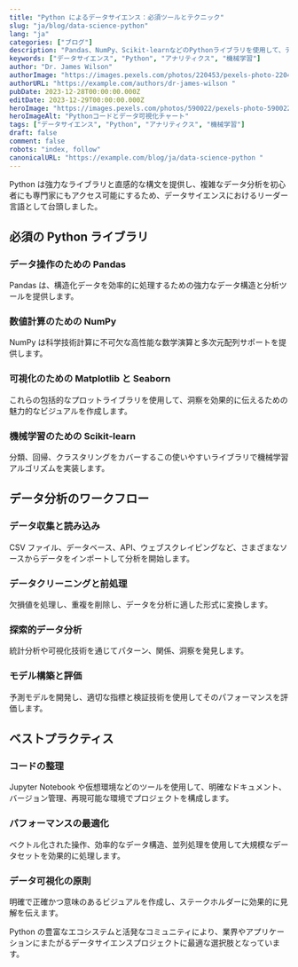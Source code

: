 ```yaml
---
title: "Python によるデータサイエンス：必須ツールとテクニック"
slug: "ja/blog/data-science-python"
lang: "ja"
categories: ["ブログ"]
description: "Pandas、NumPy、Scikit-learnなどのPythonライブラリを使用して、データ分析や機械学習プロジェクトのためのデータサイエンスの基本をマスターします。"
keywords: ["データサイエンス", "Python", "アナリティクス", "機械学習"]
author: "Dr. James Wilson"
authorImage: "https://images.pexels.com/photos/220453/pexels-photo-220453.jpeg?auto=compress&cs=tinysrgb&w=1260&h=750&dpr=1 "
authorURL: "https://example.com/authors/dr-james-wilson "
pubDate: 2023-12-28T00:00:00.000Z
editDate: 2023-12-29T00:00:00.000Z
heroImage: "https://images.pexels.com/photos/590022/pexels-photo-590022.jpeg?auto=compress&cs=tinysrgb&w=1260&h=750&dpr=1 "
heroImageAlt: "Pythonコードとデータ可視化チャート"
tags: ["データサイエンス", "Python", "アナリティクス", "機械学習"]
draft: false
comment: false
robots: "index, follow"
canonicalURL: "https://example.com/blog/ja/data-science-python "
---
```


Python は強力なライブラリと直感的な構文を提供し、複雑なデータ分析を初心者にも専門家にもアクセス可能にするため、データサイエンスにおけるリーダー言語として台頭しました。

## 必須の Python ライブラリ

### データ操作のための Pandas

Pandas は、構造化データを効率的に処理するための強力なデータ構造と分析ツールを提供します。

### 数値計算のための NumPy

NumPy は科学技術計算に不可欠な高性能な数学演算と多次元配列サポートを提供します。

### 可視化のための Matplotlib と Seaborn

これらの包括的なプロットライブラリを使用して、洞察を効果的に伝えるための魅力的なビジュアルを作成します。

### 機械学習のための Scikit-learn

分類、回帰、クラスタリングをカバーするこの使いやすいライブラリで機械学習アルゴリズムを実装します。

## データ分析のワークフロー

### データ収集と読み込み

CSV ファイル、データベース、API、ウェブスクレイピングなど、さまざまなソースからデータをインポートして分析を開始します。

### データクリーニングと前処理

欠損値を処理し、重複を削除し、データを分析に適した形式に変換します。

### 探索的データ分析

統計分析や可視化技術を通じてパターン、関係、洞察を発見します。

### モデル構築と評価

予測モデルを開発し、適切な指標と検証技術を使用してそのパフォーマンスを評価します。

## ベストプラクティス

### コードの整理

Jupyter Notebook や仮想環境などのツールを使用して、明確なドキュメント、バージョン管理、再現可能な環境でプロジェクトを構成します。

### パフォーマンスの最適化

ベクトル化された操作、効率的なデータ構造、並列処理を使用して大規模なデータセットを効果的に処理します。

### データ可視化の原則

明確で正確かつ意味のあるビジュアルを作成し、ステークホルダーに効果的に見解を伝えます。

Python の豊富なエコシステムと活発なコミュニティにより、業界やアプリケーションにまたがるデータサイエンスプロジェクトに最適な選択肢となっています。

